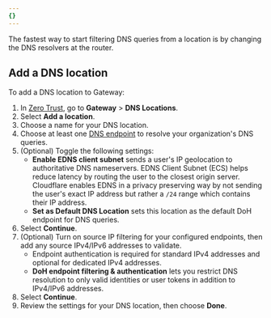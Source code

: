 ```yaml
---
{}
---
```



<GlossaryDefinition term="DNS location" />

The fastest way to start filtering DNS queries from a location is by changing the DNS resolvers at the router.

## Add a DNS location

To add a DNS location to Gateway:

1. In [Zero Trust](https://one.dash.cloudflare.com), go to **Gateway** > **DNS Locations**.
2. Select **Add a location**.
3. Choose a name for your DNS location.
4. Choose at least one [DNS endpoint](/cloudflare-one/connections/connect-devices/agentless/dns/locations/#dns-endpoints) to resolve your organization's DNS queries.
5. (Optional) Toggle the following settings:
   - **Enable EDNS client subnet** sends a user's IP geolocation to authoritative DNS nameservers. <GlossaryTooltip term="EDNS Client Subnet (ECS)" link="/cloudflare-one/glossary/?term=ecs">EDNS Client Subnet (ECS)</GlossaryTooltip> helps reduce latency by routing the user to the closest origin server. Cloudflare enables EDNS in a privacy preserving way by not sending the user's exact IP address but rather a `/24` range which contains their IP address.
   - **Set as Default DNS Location** sets this location as the default DoH endpoint for DNS queries.
6. Select **Continue**.
7. (Optional) Turn on source IP filtering for your configured endpoints, then add any source IPv4/IPv6 addresses to validate.
   - Endpoint authentication is required for standard IPv4 addresses and optional for dedicated IPv4 addresses.
   - **DoH endpoint filtering & authentication** lets you restrict DNS resolution to only valid identities or user tokens in addition to IPv4/IPv6 addresses.
8. Select **Continue**.
9. Review the settings for your DNS location, then choose **Done**.
